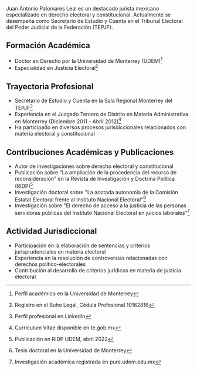 Juan Antonio Palomares Leal es un destacado jurista mexicano especializado en derecho electoral y constitucional. Actualmente se desempeña como Secretario de Estudio y Cuenta en el Tribunal Electoral del Poder Judicial de la Federación (TEPJF).

## Formación Académica

- Doctor en Derecho por la Universidad de Monterrey (UDEM)[^1]
- Especialidad en Justicia Electoral[^2]

## Trayectoria Profesional

- Secretario de Estudio y Cuenta en la Sala Regional Monterrey del TEPJF[^3]
- Experiencia en el Juzgado Tercero de Distrito en Materia Administrativa en Monterrey (Diciembre 2011 - Abril 2012)[^4]
- Ha participado en diversos procesos jurisdiccionales relacionados con materia electoral y constitucional

## Contribuciones Académicas y Publicaciones

- Autor de investigaciones sobre derecho electoral y constitucional
- Publicación sobre "La ampliación de la procedencia del recurso de reconsideración" en la Revista de Investigación y Doctrina Política (RIDP)[^5]
- Investigación doctoral sobre "La acotada autonomía de la Comisión Estatal Electoral frente al Instituto Nacional Electoral"[^6]
- Investigación sobre "El derecho de acceso a la justicia de las personas servidoras públicas del Instituto Nacional Electoral en juicios laborales"[^7]

## Actividad Jurisdiccional

- Participación en la elaboración de sentencias y criterios jurisprudenciales en materia electoral
- Experiencia en la resolución de controversias relacionadas con derechos político-electorales
- Contribución al desarrollo de criterios jurídicos en materia de justicia electoral

[^1]: Perfil académico en la Universidad de Monterrey

[^2]: Registro en el Buho Legal, Cédula Profesional 10162816

[^3]: Perfil profesional en LinkedIn

[^4]: Curriculum Vitae disponible en te.gob.mx

[^5]: Publicación en RIDP UDEM, abril 2022

[^6]: Tesis doctoral en la Universidad de Monterrey

[^7]: Investigación académica registrada en pure.udem.edu.mx
